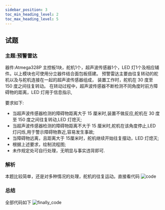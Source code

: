 ```yaml
---
sidebar_position: 3
toc_min_heading_level: 2
toc_max_heading_level: 5
---
```


## 试题

### 主题:预警雷达
器件:Atmega328P 主控板1块，舵机1个，超声波传感器1个，LED 灯1个及相应辅件。以上模块也可使用分立器件结合面包板搭建。
预警雷达主要由往复转动的舵机以及与舵机连接在一起的超声波传感器组成，
装置工作时，舵机在 30 度至 150 度之间往复转动。
在转动过程中，超声波传感器不断检测不同角度时前方障碍物的距离，LED 灯用于信息指示,

要求如下:
* 当超声波传感器检测的障碍物距离大于 15 厘米时,装置不做反应,舵机在 30 度至 150 度之间往复转动,LED 灯熄灭;
* 当超声波传感器检测的障碍物距离不大于 15 厘米时,舵机在该角度停止,LED 灯闪烁,用于警示障碍物靠近,容易发生事故;
* 当障碍物远离，且距离大于 15厘米时，舵机继续开始往复摆动，LED 灯熄灭;
* 根据上述要求，绘制流程图;
* 未作规定处可自行处理，无明显与事实违背即可.

### 解析
本题比较简单，还是对多种情况的处理，舵机的往复运动。直接看代码
![code](../img/202305_code.png)

### 总结

全部代码如下
![finally_code](../img/202305_finally.png)
